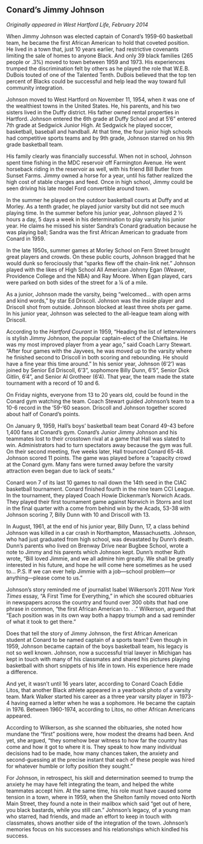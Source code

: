 ## Conard’s Jimmy Johnson {-}

*Originally appeared in West Hartford Life, February 2014*

When Jimmy Johnson was elected captain of Conard’s 1959-60 basketball team, he became the first African American to hold that coveted position. He lived in a town that, just 10 years earlier, had restrictive covenants limiting the sale of homes to anyone Black. And only 39 black families (265 people or .3%) moved to town between 1959 and 1973. His experiences trumped the discrimination felt by others as he played the role that W.E.B. DuBois touted of one of the Talented Tenth. DuBois believed that the top ten percent of Blacks could be successful and help lead the way toward full community integration.

Johnson moved to West Hartford on November 11, 1954, when it was one of the wealthiest towns in the United States. He, his parents, and his two sisters lived in the Duffy district. His father owned rental properties in Hartford. Johnson entered the 6th grade at Duffy School and at 5’6” entered 7th grade at Sedgwick Junior High. At Sedgwick he played soccer, basketball, baseball and handball. At that time, the four junior high schools had competitive sports teams and by 9th grade, Johnson starred on his 9th grade basketball team.

His family clearly was financially successful. When not in school, Johnson spent time fishing in the MDC reservoir off Farmington Avenue. He went horseback riding in the reservoir as well, with his friend Bill Butler from Sunset Farms. Jimmy owned a horse for a year, until his father realized the high cost of stable charges and feed. Once in high school, Jimmy could be seen driving his late model Ford convertible around town.

In the summer he played on the outdoor basketball courts at Duffy and at Morley. As a tenth grader, he played junior varsity but did not see much playing time. In the summer before his junior year, Johnson played 2 ½ hours a day, 5 days a week in his determination to play varsity his junior year. He claims he missed his sister Sandra’s Conard graduation because he was playing ball; Sandra was the first African American to graduate from Conard in 1959.

In the late 1950s, summer games at Morley School on Fern Street brought great players and crowds. On these public courts, Johnson bragged that he would dunk so ferociously that “sparks flew off the chain-link net.” Johnson played with the likes of High School All American Johnny Egan (Weaver, Providence College and the NBA) and Ray Moore. When Egan played, cars were parked on both sides of the street for a ¼ of a mile.

As a junior, Johnson made the varsity, being “welcomed... with open arms and kind words,” by star Ed Driscoll. Johnson was the inside player and Driscoll shot from outside. Johnson blocked at least three shots per game. In his junior year, Johnson was selected to the all-league team along with Driscoll.

According to the *Hartford Courant* in 1959, “Heading the list of letterwinners is stylish Jimmy Johnson, the popular captain-elect of the Chieftains. He was my most improved player from a year ago,” said Coach Larry Stewart. “After four games with the Jayvees, he was moved up to the varsity where he finished second to Driscoll in both scoring and rebounding. He should have a fine year this time around.” In his senior year, Johnson (6’2’) was joined by Senior Ed Driscoll, 6’3”, sophomore Billy Dunn, 6’5”, Senior Dick Gitlin, 6’4”, and Senior Al Grotheer (6’4). That year, the team made the state tournament with a record of 10 and 6.

On Friday nights, everyone from 13 to 20 years old, could be found in the Conard gym watching the team. Coach Stewart guided Johnson’s team to a 10-6 record in the ’59-’60 season. Driscoll and Johnson together scored about half of Conard’s points.

On January 9, 1959, Hall’s boys’ basketball team beat Conard 49-43 before 1,400 fans at Conard’s gym. Conard’s Junior Jimmy Johnson and his teammates lost to their crosstown rival at a game that Hall was slated to win. Administrators had to turn spectators away because the gym was full. On their second meeting, five weeks later, Hall trounced Conard 65-48. Johnson scored 11 points. The game was played before a “capacity crowd at the Conard gym. Many fans were turned away before the varsity attraction even began due to lack of seats.”

Conard won 7 of its last 10 games to nail down the 14th seed in the CIAC basketball tournament. Conard finished fourth in the nine team CCI League. In the tournament, they played Coach Howie Dickenman’s Norwich Acads. They played their first tournament game against Norwich in Storrs and lost in the final quarter with a come from behind win by the Acads, 53-38 with Johnson scoring 7, Billy Dunn with 10 and Driscoll with 13.

In August, 1961, at the end of his junior year, Billy Dunn, 17, a class behind Johnson was killed in a car crash in Northampton, Massachusetts. Johnson, who had just graduated from high school, was devastated by Dunn’s death. Dunn’s parents who lived on Brenway Drive near Bugbee School, wrote a note to Jimmy and his parents which Johnson kept. Dunn’s mother Ruth wrote, “Bill loved Jimmie, and we all admire him greatly. We shall be greatly interested in his future, and hope he will come here sometimes as he used to... P.S. If we can ever help Jimmie with a job---school problem---or anything---please come to us.”

Johnson’s story reminded me of journalist Isabel Wilkerson’s 2011 *New York Times* essay, “A First Time for Everything,” in which she scoured obituaries in newspapers across the country and found over 300 obits that had one phrase in common, “the first African American to. . .” Wilkerson, argued that “Each position was in its own way both a happy triumph and a sad reminder of what it took to get there.”

Does that tell the story of Jimmy Johnson, the first African American student at Conard to be named captain of a sports team? Even though in 1959, Johnson became captain of the boys basketball team, his legacy is not so well known. Johnson, now a successful trial lawyer in Michigan has kept in touch with many of his classmates and shared his pictures playing basketball with short snippets of his life in town. His experience here made a difference.

And yet, it wasn’t until 16 years later, according to Conard Coach Eddie Litos, that another Black athlete appeared in a yearbook photo of a varsity team. Mark Walker started his career as a three year varsity player in 1973-4 having earned a letter when he was a sophomore. He became the captain in 1976. Between 1960-1974, according to Litos, no other African Americans appeared.

According to Wilkerson, as she scanned the obituaries, she noted how mundane the “first” positions were, how modest the dreams had been. And yet, she argued, “they somehow bear witness to how far the country has come and how it got to where it is. They speak to how many individual decisions had to be made, how many chances taken, the anxiety and second-guessing at the precise instant that each of these people was hired for whatever humble or lofty position they sought.”

For Johnson, in retrospect, his skill and determination seemed to trump the anxiety he may have felt integrating the team, and helped the white teammates accept him. At the same time, his role must have caused some tension in a town, where in 1959, when the Shelton family moved onto North Main Street, they found a note in their mailbox which said “get out of here, you black bastards, while you still can.” Johnson’s legacy, of a young man who starred, had friends, and made an effort to keep in touch with classmates, shows another side of the integration of the town. Johnson’s memories focus on his successes and his relationships which kindled his success.
